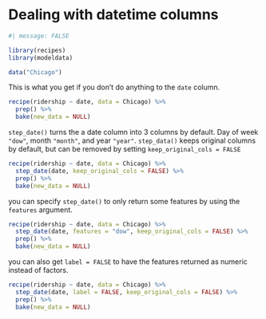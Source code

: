 # Dealing with datetime columns

```r
#| message: FALSE

library(recipes)
library(modeldata)

data("Chicago")
```

This is what you get if you don't do anything to the `date` column.

```r
recipe(ridership ~ date, data = Chicago) %>%
  prep() %>%
  bake(new_data = NULL)
```

`step_date()` turns the a date column into 3 columns by default. Day of week `"dow"`, month `"month"`, and year `"year"`. `step_data()` keeps original columns by default, but can be removed by setting `keep_original_cols = FALSE`

```r
recipe(ridership ~ date, data = Chicago) %>%
  step_date(date, keep_original_cols = FALSE) %>%
  prep() %>%
  bake(new_data = NULL)
```

you can specify `step_date()` to only return some features by using the `features` argument.

```r
recipe(ridership ~ date, data = Chicago) %>%
  step_date(date, features = "dow", keep_original_cols = FALSE) %>%
  prep() %>%
  bake(new_data = NULL)
```

you can also get `label = FALSE` to have the features returned as numeric instead of factors.

```r
recipe(ridership ~ date, data = Chicago) %>%
  step_date(date, label = FALSE, keep_original_cols = FALSE) %>%
  prep() %>%
  bake(new_data = NULL)
```
